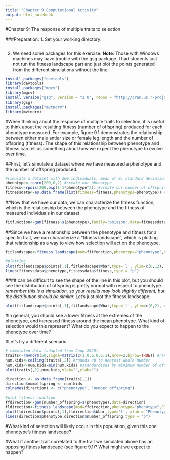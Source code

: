 ```yaml
---
title: "Chapter 9 Computational Activity"
output: html_notebook
---
```


#Chapter 9: The response of multiple traits to selection

###Preparation:
1. Set your working directory: 
```r

```

2. We need some packages for this exercise.
**Note**: Those with Windows machines may have trouble with the gsg package. I had students just not run the fitness landscape part and just plot the points generated from the different simulations without the line.
```r
install.packages("devtools")
library(devtools)
install.packages("mgcv")
library(mgcv)
install_version("gsg", version = "2.0", repos = "http://cran.us.r-project.org")
library(gsg)
install.packages("mvtnorm")
library(mvtnorm)
```

#When thinking about the response of multiple traits to selection, it is useful to think about the resulting fitness (number of offspring) produced for each phenotype measured. For example, figure 9.1 demonstrates the relationship between either male antler size or female leg length and the number of offspring (fitness). The shape of this relationship between phenotype and fitness can tell us something about how we expect the phenotype to evolve over time.

##First, let's simulate a dataset where we have measured a phenotype and the number of offspring produced.
```r
#simulate a dataset with 200 individuals, mean of 0, standard deviation of 2
phenotype<-rnorm(200,0,2) #create our phenotype
fitness<-rpois(200,exp(1-1*phenotype^2)) #create our number of offspring (fitness)
fitnessdata<-as.data.frame(list(fitness=fitness,phenotype=phenotype)) #create a dataframe
```

##Now that we have our data, we can characterize the fitness function, which is the relationship between the phenotype and the fitness of measured individuals in our dataset
```r
fitfunction<-gam(fitness~s(phenotype),family='poisson',data=fitnessdata) #s is a smoothed term in gam formula
```

##Since we have a relationship between the phenotype and fitness for a specific trait, we can characterize a "fitness landscape", which is plotting that relationship as a way to view how selection will act on the phenotype.
```r
fitlandscape<-fitness.landscape(mod=fitfunction,phenotype="phenotype",PI.method='n')

#plotting
plot(fitlandscape$points[,1],fitlandscape$Wbar,type='l', ylim=c(0,12), xlab = "Phenotype", ylab="Number Offspring (Fitness)")
lines(fitnessdata$phenotype,fitnessdata$fitness,type = "p")
```

###It can be difficult to see the shape of the line in this plot, but you should see the distribution of offspring is pretty normal with respect to phenotype. *remember this is a simulation, so your results may look slightly different, but the distribution should be similar.* Let's just plot the fitness landscape:
```r
plot(fitlandscape$points[,1],fitlandscape$Wbar,type='l', ylim=c(0,2), xlab = "Phenotype", ylab="Number Offspring (Fitness)")
```
#In general, you should see a lower fitness at the extremes of the phenotype, and increased fitness around the mean phenotype. What kind of selection would this represent? What do you expect to happen to the phenotype over time?

#Let's try a different scenario.
```r
# simulated data (adapted from Coop 2020)
traits<-rmvnorm(50,sigma=matrix(c(1,0.6,0.6,1),nrow=2,byrow=TRUE)) #random sampling from a positive relationship (positive correlation between trait and number offspring)
num.kids<-ceiling(traits[,2]) #rounds up to nearest whole number
num.kids<-num.kids-min(num.kids) #standardizes by minimum number of offspring = 0
plot(traits[,1],num.kids,xlab="",ylab="")

direction <- as.data.frame(traits[,1])
direction$numoffspring <- num.kids
colnames(direction) <- c("phenotype", "number_offspring")

#plot fitness function
ffdirection<-gam(number_offspring~s(phenotype),data=direction)
fldirection<-fitness.landscape(mod=ffdirection,phenotype="phenotype",PI.method='n')
plot(fldirection$points[,1],fldirection$Wbar,type='l', xlab = "Phenotype", ylab="Number Offspring (Fitness)", xlim = c(min(direction$phenotype), max(direction$phenotype)), ylim = c(min(direction$number_offspring), max(direction$number_offspring)))
lines(direction$phenotype,direction$number_offspring,type = "p")
```
#What kind of selection will likely occur in this population, given this one phenotype's fitness landscape?

#What if another trait correlated to the trait we simulated above has an opposing fitness landscape (see figure 9.1)? What might we expect to happen?
